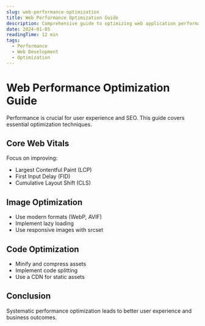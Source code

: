 ```yaml
---
slug: web-performance-optimization
title: Web Performance Optimization Guide
description: Comprehensive guide to optimizing web application performance
date: 2024-01-05
readingTime: 12 min
tags:
  - Performance
  - Web Development
  - Optimization
---
```


# Web Performance Optimization Guide

Performance is crucial for user experience and SEO. This guide covers essential optimization techniques.

## Core Web Vitals

Focus on improving:
- Largest Contentful Paint (LCP)
- First Input Delay (FID)
- Cumulative Layout Shift (CLS)

## Image Optimization

- Use modern formats (WebP, AVIF)
- Implement lazy loading
- Use responsive images with srcset

## Code Optimization

- Minify and compress assets
- Implement code splitting
- Use a CDN for static assets

## Conclusion

Systematic performance optimization leads to better user experience and business outcomes.

